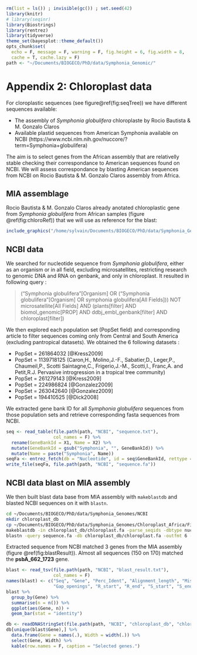 ```r
rm(list = ls()) ; invisible(gc()) ; set.seed(42)
library(knitr)
# library(seqinr)
library(Biostrings)
library(rentrez)
library(tidyverse)
theme_set(bayesplot::theme_default())
opts_chunk$set(
  echo = F, message = F, warning = F, fig.height = 6, fig.width = 8,
  cache = T, cache.lazy = F)
path <- "~/Documents/BIOGECO/PhD/data/Symphonia_Genomic/"
```

# Appendix 2: Chloroplast data

For cloroplastic sequences (see figure\@ref(fig:seqTree)) we have different sequences available:

* The assembly of *Symphonia globulifera* chloroplaste by Rocio Bautista & M. Gonzalo Claros
* Available plastid sequences from American Symphonia available on NCBI (https://www.ncbi.nlm.nih.gov/nuccore/?term=Symphonia+globulifera)

The aim is to select genes from the African assembly that are relativelly stable checking their correspondance to American sequences found on NCBI. We will assess correspondance by blasting American sequences from NCBI on Rocio Bautista & M. Gonzalo Claros assembly from Africa.

## MIA assemblage

Rocio Bautista & M. Gonzalo Claros already anotated chloroplastic gene from *Symphonia globulifera* from African samples (figure \@ref(fig:chloroRef)) that we will use as reference for the blast:

```r
include_graphics("/home/sylvain/Documents/BIOGECO/PhD/data/Symphonia_Genomes/Chloroplast_Africa/Final_Result/Annotacion/annotation_Chloroplast_Symphonia_scaffolds.png")
```

## NCBI data

We searched for nucleotide sequence from *Symphonia globulifera*, either as an organism or in all field, excluding microsatellites, restricting research to genomic DNA and RNA on genbank, and only in chloroplast. It resulted in following query : 

> ("Symphonia globulifera"[Organism] OR ("Symphonia globulifera"[Organism] OR symphonia globulifera[All Fields])) NOT microsatellite[All Fields] AND (plants[filter] AND biomol_genomic[PROP] AND ddbj_embl_genbank[filter] AND chloroplast[filter])

We then explored each population set (PopSet field) and corresponding article to filter sequences coming only from Central and South America (excluding pantropical datasets). We obtained the 6 following datasets :

* PopSet = 261864032 [@Kress2009]
* PopSet = 1139718125 (Caron,H., Molino,J.-F., Sabatier,D., Leger,P., Chaumeil,P., Scotti Saintagne,C., Frigerio,J.-M., Scotti,I., Franc,A. and Petit,R.J. Pervasive introgression in a tropical tree community)
* PopSet = 261279143 [@Kress2009]
* PopSet = 224986824 [@Gonzalez2009]
* PopSet = 263042640 [@Gonzalez2009]
* PopSet = 194410525 [@Dick2008]

We extracted gene bank ID for all *Symphonia globulifera* sequences from those population sets and retrieve corresponding fasta sequences from NCBI.

```r
seq <- read_table(file.path(path, "NCBI", "sequence.txt"),
                  col_names = F) %>%
  rename(GeneBankId = X1, Name = X2) %>% 
  mutate(GeneBankId = gsub("Symphonia", "", GeneBankId)) %>% 
  mutate(Name = paste("Symphonia", Name))
seqFa <- entrez_fetch(db = "Nucleotide", id = seq$GeneBankId, rettype = "fasta")
write_file(seqFa, file.path(path, "NCBI", "sequence.fa"))
```

## NCBI data  blast on MIA assembly

We then built blast data base from MIA assembly with `makeblastdb` and blasted NCBI sequences on it with `blastn`.

```bash
cd ~/Documents/BIOGECO/PhD/data/Symphonia_Genomes/NCBI
mkdir chloroplast_db
cp ~/Documents/BIOGECO/PhD/data/Symphonia_Genomes/Chloroplast_Africa/Final_Result/Annotacion/annot_fasta/genes.fasta chloroplast_db/chloroplast.fa
makeblastdb -in chloroplast_db/chloroplast.fa -parse_seqids -dbtype nucl
blastn -query sequence.fa -db chloroplast_db/chloroplast.fa -outfmt 6 -num_alignments 1 -out blast_result.txt
```

Extracted sequence from NCBI matched 3 genes from the MIA assembly (figure \@ref(fig:blastResult)). Almost all sequences (150 on 170) matched the **psbA_662_1723** gene.

```r
blast <- read_tsv(file.path(path, "NCBI", "blast_result.txt"),
                  col_names = F)
names(blast) <- c("Seq", "Gene", "Perc_Ident", "Alignment_length", "Mismatches",
                  "Gap_openings", "R_start", "R_end", "S_start", "S_end", "E", "Bits")
blast %>% 
  group_by(Gene) %>% 
  summarise(n = n()) %>% 
  ggplot(aes(Gene, n)) +
  geom_bar(stat = "identity")
```

```r
db <- readDNAStringSet(file.path(path, "NCBI", "chloroplast_db", "chloroplast.fa"))
db[unique(blast$Gene),] %>% 
  data.frame(Gene = names(.), Width = width(.)) %>% 
  select(Gene, Width) %>% 
  kable(row.names = F, caption = "Selected genes.")
```

